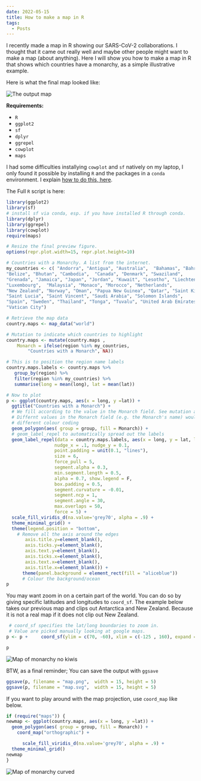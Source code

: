 ```yaml
---
date: 2022-05-15
title: How to make a map in R
tags:
  - Posts
---
```


I recently made a map in R showing our SARS-CoV-2 collaborations. I thought
that it came out really well and maybe other people might want to make a map
(about anything). Here I will show you how to make a map in R that shows which
countries have a monarchy, as a simple illustrative example.

Here is what the final map looked like:

![The output map](/images/sc2map.png)

**Requirements:**

- `R`
- `ggplot2`
- `sf`
- `dplyr`
- `ggrepel`
- `cowplot`
- `maps`

I had some difficulties installying `cowplot` and `sf` natively on my laptop,
I only found it possible by installing `R` and the packages in a `conda` environment.
I explain [how to do this, here](/posts/conda-install-r).

The Full `R` script is here:

```r file=map.R
library(ggplot2)
library(sf)
# install sf via conda, esp. if you have installed R through conda.
library(dplyr)
library(ggrepel)
library(cowplot)
require(maps)

# Resize the final preview figure.
options(repr.plot.width=15, repr.plot.height=10)

# Countries with a Monarchy. A list from the internet.
my_countries <- c( "Andorra", "Antigua", "Australia",  "Bahamas", "Bahrain", "Belgium",
"Belize", "Bhutan", "Cambodia",  "Canada", "Denmark", "Swaziland",
"Grenada", "Jamaica", "Japan", "Jordan", "Kuwait", "Lesotho", "Liechtenstein",
"Luxembourg",  "Malaysia", "Monaco", "Morocco", "Netherlands",
"New Zealand", "Norway", "Oman", "Papua New Guinea", "Qatar", "Saint Kitts",
"Saint Lucia", "Saint Vincent", "Saudi Arabia", "Solomon Islands",
"Spain", "Sweden", "Thailand", "Tonga", "Tuvalu", "United Arab Emirates", "UK",
"Vatican City")

# Retrieve the map data
country.maps <- map_data("world")

# Mutation to indicate which countries to highlight
country.maps <- mutate(country.maps ,
    Monarch = ifelse(region %in% my_countries,
        "Countries with a Monarch", NA))

# This is to position the region name labels
country.maps.labels <- country.maps %>%
   group_by(region) %>%
   filter(region %in% my_countries) %>%
   summarise(long = mean(long), lat = mean(lat))

# Now to plot
p <- ggplot(country.maps, aes(x = long, y =lat)) +
  ggtitle("Countries with a Monarch") +
  # We fill according to the value in the Monarch field. See mutation above,
  # Differnt values in the Monarch field (e.g. the Monarch's name) would give
  # different colour coding
  geom_polygon(aes( group = group, fill = Monarch)) +
  # geom_label_repel to automatically spread out the labels
  geom_label_repel(data = country.maps.labels, aes(x = long, y = lat, label = region),
                  nudge_x = .1, nudge_y = 0.1,
                  point.padding = unit(0.1, "lines"),
                  size = 6,
                  force_pull = 5,
                  segment.alpha = 0.3,
                  min.segment.length = 0.5,
                  alpha = 0.7, show.legend = F,
                  box.padding = 0.5,
                  segment.curvature = -0.01,
                  segment.ncp = 1,
                  segment.angle = 30,
                  max.overlaps = 50,
                  force = 5) +
  scale_fill_viridis_d(na.value='grey70', alpha = .9) +
  theme_minimal_grid() +
  theme(legend.position = "bottom",
    # Remove all the axis around the edges
       axis.title.y=element_blank(),
       axis.ticks.y=element_blank(),
       axis.text.y=element_blank(),
       axis.ticks.x=element_blank(),
       axis.text.x=element_blank(),
       axis.title.x=element_blank()) +
      theme(panel.background = element_rect(fill = "aliceblue"))
      # Colour the background/ocean
p
```

You may want zoom in on a certain part of the world. You can do so by giving specific latitudes and longitudes
to `coord_sf`. The example below takes our previous map and clips out Antarctica and New Zealand.
Because it is not a real map if it does not clip out New Zealand.

```r
 # coord_sf specifies the lat/long boundaries to zoom in.
 # Value are picked manually looking at google maps.
p <- p +     coord_sf(ylim = c(70, -60), xlim = c(-125 , 160), expand = FALSE)

p
```

![Map of monarchy no kiwis](/images/sc2map-no-kiwi.png)

BTW, as a final reminder; You can save the output with `ggsave`

```r
ggsave(p, filename = "map.png",  width = 15, height = 5)
ggsave(p, filename = "map.svg",  width = 15, height = 5)
```

If you want to play around with the map projection, use `coord_map` like below.

```r
if (require("maps")) {
newmap <- ggplot(country.maps, aes(x = long, y =lat)) +
  geom_polygon(aes( group = group, fill = Monarch)) +
    coord_map("orthographic") +

      scale_fill_viridis_d(na.value='grey70', alpha = .9) +
  theme_minimal_grid()
newmap
}
```

![Map of monarchy curved](/images/sc2map-curved.png)
